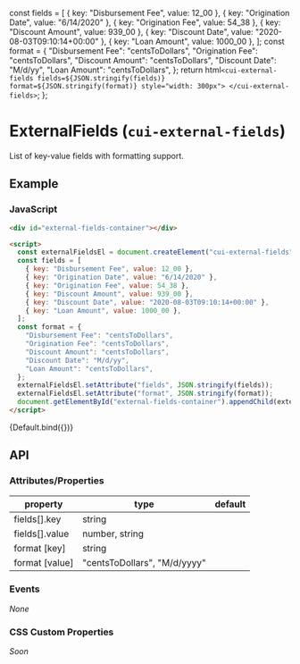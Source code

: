 
<Meta title="Components/ExternalFields" />

  const fields = [
    { key: "Disbursement Fee", value: 12_00 },
    { key: "Origination Date", value: "6/14/2020" },
    { key: "Origination Fee", value: 54_38 },
    { key: "Discount Amount", value: 939_00 },
    { key: "Discount Date", value: "2020-08-03T09:10:14+00:00" },
    { key: "Loan Amount", value: 1000_00 },
  ];
  const format = {
    "Disbursement Fee": "centsToDollars",
    "Origination Fee": "centsToDollars",
    "Discount Amount": "centsToDollars",
    "Discount Date": "M/d/yy",
    "Loan Amount": "centsToDollars",
  };
  return html`
    <cui-external-fields fields=${JSON.stringify(fields)} format=${JSON.stringify(format)} style="width: 300px">
    </cui-external-fields>
  `;
};

# ExternalFields (`cui-external-fields`)

List of key-value fields with formatting support.

## Example

### JavaScript

```html
<div id="external-fields-container"></div>

<script>
  const externalFieldsEl = document.createElement("cui-external-fields");
  const fields = [
    { key: "Disbursement Fee", value: 12_00 },
    { key: "Origination Date", value: "6/14/2020" },
    { key: "Origination Fee", value: 54_38 },
    { key: "Discount Amount", value: 939_00 },
    { key: "Discount Date", value: "2020-08-03T09:10:14+00:00" },
    { key: "Loan Amount", value: 1000_00 },
  ];
  const format = {
    "Disbursement Fee": "centsToDollars",
    "Origination Fee": "centsToDollars",
    "Discount Amount": "centsToDollars",
    "Discount Date": "M/d/yy",
    "Loan Amount": "centsToDollars",
  };
  externalFieldsEl.setAttribute("fields", JSON.stringify(fields));
  externalFieldsEl.setAttribute("format", JSON.stringify(format));
  document.getElementById("external-fields-container").appendChild(externalFieldsEl);
</script>
```

<Canvas>
  <Story name="Default">{Default.bind({})}</Story>
</Canvas>

## API

### Attributes/Properties

| property       | type                         | default |
| -------------- | ---------------------------- | ------- |
| fields[].key   | string                       |         |
| fields[].value | number, string               |         |
| format [key]   | string                       |         |
| format [value] | "centsToDollars", "M/d/yyyy" |         |

### Events

_None_

### CSS Custom Properties

_Soon_
